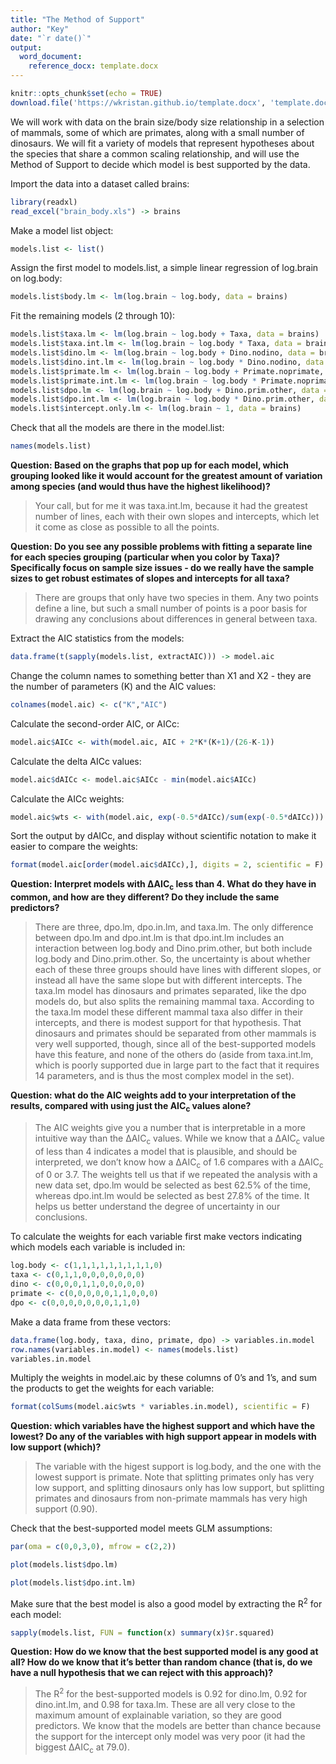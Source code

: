 ```yaml
---
title: "The Method of Support"
author: "Key"
date: "`r date()`"
output: 
  word_document:
    reference_docx: template.docx
---
```


```r
knitr::opts_chunk$set(echo = TRUE)
download.file('https://wkristan.github.io/template.docx', 'template.docx', mode = 'wb')
```

We will work with data on the brain size/body size relationship in a selection of mammals, some of which are primates, along with a small number of dinosaurs. We will fit a variety of models that represent hypotheses about the species that share a common scaling relationship, and will use the Method of Support to decide which model is best supported by the data.


Import the data into a dataset called brains:

```r

library(readxl)
read_excel("brain_body.xls") -> brains

```

Make a model list object:

```r

models.list <- list()

```

Assign the first model to models.list, a simple linear regression of log.brain on log.body:

```r

models.list$body.lm <- lm(log.brain ~ log.body, data = brains)

```

Fit the remaining models (2 through 10):

```r

models.list$taxa.lm <- lm(log.brain ~ log.body + Taxa, data = brains)
models.list$taxa.int.lm <- lm(log.brain ~ log.body * Taxa, data = brains)
models.list$dino.lm <- lm(log.brain ~ log.body + Dino.nodino, data = brains)
models.list$dino.int.lm <- lm(log.brain ~ log.body * Dino.nodino, data = brains)
models.list$primate.lm <- lm(log.brain ~ log.body + Primate.noprimate, data = brains)
models.list$primate.int.lm <- lm(log.brain ~ log.body * Primate.noprimate, data = brains)
models.list$dpo.lm <- lm(log.brain ~ log.body + Dino.prim.other, data = brains)
models.list$dpo.int.lm <- lm(log.brain ~ log.body * Dino.prim.other, data = brains)
models.list$intercept.only.lm <- lm(log.brain ~ 1, data = brains)
```

Check that all the models are there in the model.list:

```r

names(models.list)

```

**Question: Based on the graphs that pop up for each model, which grouping looked like it would account for the greatest amount of variation among species (and would thus have the highest likelihood)?**

> Your call, but for me it was taxa.int.lm, because it had the greatest number of lines, each with their own slopes and intercepts, which let it come as close as possible to all the points.

**Question: Do you see any possible problems with fitting a separate line for each species grouping (particular when you color by Taxa)? Specifically focus on sample size issues - do we really have the sample sizes to get robust estimates of slopes and intercepts for all taxa?**

> There are groups that only have two species in them. Any two points define a line, but such a small number of points is a poor basis for drawing any conclusions about differences in general between taxa.


Extract the AIC statistics from the models:

```r

data.frame(t(sapply(models.list, extractAIC))) -> model.aic

```

Change the column names to something better than X1 and X2 - they are the number of parameters (K) and the AIC values:

```r

colnames(model.aic) <- c("K","AIC")

```

Calculate the second-order AIC, or AICc:

```r

model.aic$AICc <- with(model.aic, AIC + 2*K*(K+1)/(26-K-1))

```

Calculate the delta AICc values:

```r

model.aic$dAICc <- model.aic$AICc - min(model.aic$AICc)

```

Calculate the AICc weights:

```r

model.aic$wts <- with(model.aic, exp(-0.5*dAICc)/sum(exp(-0.5*dAICc)))

```

Sort the output by dAICc, and display without scientific notation to make it easier to compare the weights:

```r

format(model.aic[order(model.aic$dAICc),], digits = 2, scientific = F)

```

**Question: Interpret models with ΔAIC~c~ less than 4. What do they have in common, and how are they different? Do they include the same predictors?**

> There are three, dpo.lm, dpo.in.lm, and taxa.lm. The only difference between dpo.lm and dpo.int.lm is that dpo.int.lm includes an interaction between log.body and Dino.prim.other, but both include log.body and Dino.prim.other. So, the uncertainty is about whether each of these three groups should have lines with different slopes, or instead all have the same slope but with different intercepts. The taxa.lm model has dinosaurs and primates separated, like the dpo models do, but also splits the remaining mammal taxa. According to the taxa.lm model these different mammal taxa also differ in their intercepts, and there is modest support for that hypothesis. That dinosaurs and primates should be separated from other mammals is very well supported, though, since all of the best-supported models have this feature, and none of the others do (aside from taxa.int.lm, which is poorly supported due in large part to the fact that it requires 14 parameters, and is thus the most complex model in the set).

**Question: what do the AIC weights add to your interpretation of the results, compared with using just the AIC~c~ values alone?**

> The AIC weights give you a number that is interpretable in a more intuitive way than the &Delta;AIC~c~ values. While we know that a &Delta;AIC~c~ value of less than 4 indicates a model that is plausible, and should be interpreted, we don't know how a &Delta;AIC~c~ of 1.6 compares with a &Delta;AIC~c~ of 0 or 3.7. The weights tell us that if we repeated the analysis with a new data set, dpo.lm would be selected as best 62.5% of the time, whereas dpo.int.lm would be selected as best 27.8% of the time. It helps us better understand the degree of uncertainty in our conclusions.

To calculate the weights for each variable first make vectors indicating which models each variable is included in:

```r

log.body <- c(1,1,1,1,1,1,1,1,1,0)
taxa <- c(0,1,1,0,0,0,0,0,0,0)
dino <- c(0,0,0,1,1,0,0,0,0,0)
primate <- c(0,0,0,0,0,1,1,0,0,0)
dpo <- c(0,0,0,0,0,0,0,1,1,0)


```

Make a data frame from these vectors:

```r

data.frame(log.body, taxa, dino, primate, dpo) -> variables.in.model
row.names(variables.in.model) <- names(models.list)
variables.in.model

```

Multiply the weights in model.aic by these columns of 0's and 1's, and sum the products to get the weights for each variable:

```r

format(colSums(model.aic$wts * variables.in.model), scientific = F)

```

**Question: which variables have the highest support and which have the lowest? Do any of the variables with high support appear in models with low support (which)?**

> The variable with the higest support is log.body, and the one with the lowest support is primate. Note that splitting primates only has very low support, and splitting dinosaurs only has low support, but splitting primates and dinosaurs from non-primate mammals has very high support (0.90).

Check that the best-supported model meets GLM assumptions:

```r

par(oma = c(0,0,3,0), mfrow = c(2,2))

plot(models.list$dpo.lm)

plot(models.list$dpo.int.lm)

```


Make sure that the best model is also a good model by extracting the R^2^ for each model:

```r

sapply(models.list, FUN = function(x) summary(x)$r.squared)

```

**Question: How do we know that the best supported model is any good at all? How do we know that it's better than random chance (that is, do we have a null hypothesis that we can reject with this approach)?**

> The R^2^ for the best-supported models is 0.92 for dino.lm, 0.92 for dino.int.lm, and 0.98 for taxa.lm. These are all very close to the maximum amount of explainable variation, so they are good predictors. We know that the models are better than chance because the support for the intercept only model was very poor (it had the biggest &Delta;AIC~c~ at 79.0).

